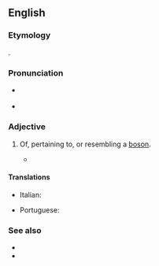 ==English==

===Etymology===
{{suffix|en|boson|ic}}.

===Pronunciation===
* {{a|US}} {{IPA|en|/boʊˈsɑnɪk/}}
* {{rhymes|en|ɒnɪk}}

===Adjective===
{{en-adj|-}}

# {{lb|en|quantum physics}} Of, pertaining to, or resembling a [[boson]].
#* {{quote-journal|en|year=2015|date=|author=Maryam Saidy-Sarjoubi, Davoud Kamani|title=Moving Fractional Branes with Background Fields: Interaction and Tachyon Condensation|journal=arXiv|url=http://arxiv.org/abs/1508.02084|doi=|volume=|issue=|pages=
|passage=We calculate the '''bosonic''' boundary state corresponding to a moving fractional D<math>p</math>-brane in a partially [[orbifoldized]] spacetime <math>\mathbb{R}^{1, d-5} \times\mathbb{C}^{2}/\mathbb{Z}_{2}</math> in the presence of the Kalb-Ramond field, the <math>U(1)</math> gauge potential and the tachyon field. }}

====Translations====
{{trans-top|of, pertaining to, or resembling a boson}}
* Italian: {{t+|it|bosonico}}
{{trans-mid}}
* Portuguese: {{t|pt|bosônico}}
{{trans-bottom}}

===See also===
* {{l|en|fermionic}}
* {{projectlink|wikipedia|Boson}}